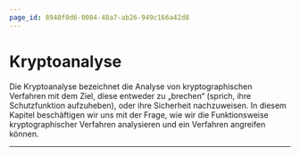```yaml
---
page_id: 8940f0d6-0004-48a7-ab26-949c166a42d8
---
```

# Kryptoanalyse
Die Kryptoanalyse bezeichnet die Analyse von kryptographischen Verfahren mit dem Ziel, diese entweder zu „brechen“ (sprich, ihre Schutzfunktion aufzuheben), oder ihre Sicherheit nachzuweisen. In diesem Kapitel beschäftigen wir uns mit der Frage, wie wir die Funktionsweise kryptographischer Verfahren analysieren und ein Verfahren angreifen können.

---
